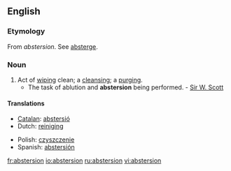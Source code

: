 ==English==

===Etymology===
From {{etyl|fr}} ''abstersion''. See [[absterge]].

===Noun===
{{en-noun}}

# Act of [[wiping]] clean; a [[cleansing]]; a [[purging]].
#* The task of ablution and '''abstersion''' being performed. - [[w:Sir W. Scott|Sir W. Scott]]

====Translations====
{{trans-top|the act of cleaning}}
* [[Catalan]]: [[abstersió]] {{f}}
* Dutch: [[reiniging]] {{f}}
{{trans-mid}}
* Polish: [[czyszczenie]]
* Spanish: [[abstersión]] {{f}}
{{trans-bottom}}

[[fr:abstersion]]
[[io:abstersion]]
[[ru:abstersion]]
[[vi:abstersion]]